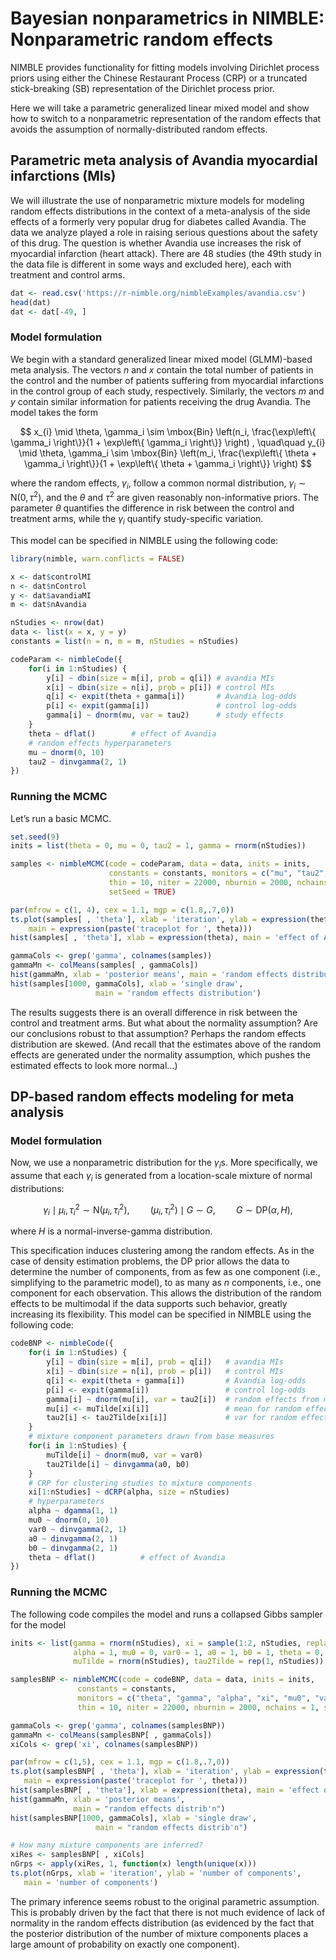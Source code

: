 <h1> Bayesian nonparametrics in NIMBLE: Nonparametric random effects </h1>

<p> NIMBLE provides functionality for fitting models involving Dirichlet process priors using either the Chinese Restaurant Process (CRP) or a truncated stick-breaking (SB) representation of the Dirichlet process prior.

Here we will take a parametric generalized linear mixed model and show how to switch to a nonparametric representation of the random effects that avoids the assumption of normally-distributed random effects.</p>

<h2> Parametric meta analysis of Avandia myocardial infarctions (MIs)</h2>

<p>We will illustrate the use of nonparametric mixture models for modeling random effects distributions in the context of a meta-analysis of the side effects of a formerly very popular drug for diabetes called Avandia. The data we analyze played a role in raising serious questions about the safety of this drug.  The question is whether Avandia use increases the risk of myocardial infarction (heart attack). There are 48 studies (the 49th study in the data file is different in some ways and excluded here), each with treatment and control arms.</p>

```r
dat <- read.csv('https://r-nimble.org/nimbleExamples/avandia.csv')
head(dat)
dat <- dat[-49, ]
```

<h3> Model formulation</h3>

<p>We begin with a standard generalized linear mixed model (GLMM)-based meta analysis. The vectors $n$ and $x$ contain the total number of patients in the control and the number of patients suffering from myocardial infarctions in the control group of each study, respectively.  Similarly, the vectors $m$ and $y$ contain similar information for patients receiving the drug Avandia.  The model takes the form</p>

$$
x_{i} \mid \theta, \gamma_i \sim \mbox{Bin} \left(n_i,   \frac{\exp\left\{ \gamma_i  \right\}}{1 + \exp\left\{ \gamma_i  \right\}} \right) , \quad\quad y_{i} \mid \theta, \gamma_i \sim \mbox{Bin} \left(m_i,   \frac{\exp\left\{ \theta + \gamma_i  \right\}}{1 + \exp\left\{ \theta + \gamma_i  \right\}} \right) 
$$

where the random effects, $\gamma_i$, follow a common normal distribution, $\gamma_i \sim \mbox{N}(0, \tau^2)$, and the $\theta$ and $\tau^2$ are given reasonably non-informative priors.  The parameter $\theta$ quantifies the difference in risk between the control and treatment arms, while the $\gamma_i$ quantify study-specific variation.</p>

<p>This model can be specified in NIMBLE using the following code:</p>

```r
library(nimble, warn.conflicts = FALSE)

x <- dat$controlMI
n <- dat$nControl
y <- dat$avandiaMI
m <- dat$nAvandia

nStudies <- nrow(dat)
data <- list(x = x, y = y)
constants = list(n = n, m = m, nStudies = nStudies)

codeParam <- nimbleCode({
    for(i in 1:nStudies) {
        y[i] ~ dbin(size = m[i], prob = q[i]) # avandia MIs
        x[i] ~ dbin(size = n[i], prob = p[i]) # control MIs
        q[i] <- expit(theta + gamma[i])       # Avandia log-odds
        p[i] <- expit(gamma[i])               # control log-odds
        gamma[i] ~ dnorm(mu, var = tau2)      # study effects
    }
    theta ~ dflat()        # effect of Avandia
    # random effects hyperparameters
    mu ~ dnorm(0, 10)
    tau2 ~ dinvgamma(2, 1)
})
```


<h3> Running the MCMC</h3>

<p>Let's run a basic MCMC.</p>

```r
set.seed(9)
inits = list(theta = 0, mu = 0, tau2 = 1, gamma = rnorm(nStudies))

samples <- nimbleMCMC(code = codeParam, data = data, inits = inits,
                      constants = constants, monitors = c("mu", "tau2", "theta", "gamma"),
                      thin = 10, niter = 22000, nburnin = 2000, nchains = 1, 
                      setSeed = TRUE)

par(mfrow = c(1, 4), cex = 1.1, mgp = c(1.8,.7,0))
ts.plot(samples[ , 'theta'], xlab = 'iteration', ylab = expression(theta),
    main = expression(paste('traceplot for ', theta)))
hist(samples[ , 'theta'], xlab = expression(theta), main = 'effect of Avandia')

gammaCols <- grep('gamma', colnames(samples))
gammaMn <- colMeans(samples[ , gammaCols])
hist(gammaMn, xlab = 'posterior means', main = 'random effects distribution')
hist(samples[1000, gammaCols], xlab = 'single draw',
                   main = 'random effects distribution')
```

<p>The results suggests there is an overall difference in risk between the control and treatment arms.  But what about the normality assumption? Are our conclusions robust to that assumption? Perhaps the random effects distribution are skewed. (And recall that the estimates above of the random effects are generated under the normality assumption, which pushes the estimated effects to look more normal...)</p>


<h2> DP-based random effects modeling for meta analysis</h2>

<h3> Model formulation</h3>

<p>Now, we use a nonparametric distribution for the $\gamma_i$s.  More specifically, we assume that each $\gamma_i$ is generated from a location-scale mixture of normal distributions:
  
$$
\gamma_i \mid \mu_i, \tau_i^2 \sim \mbox{N}(\mu_i, \tau_i^2),   \quad\quad  (\mu_i, \tau_i^2) \mid G \sim G,   \quad\quad     G \sim \mbox{DP}(\alpha, H),
$$
  
where $H$ is a normal-inverse-gamma distribution.</p>

<p>This specification induces clustering among the random effects.  As in the case of density estimation problems, the DP prior allows the data to determine the number of components, from as few as one component (i.e., simplifying to the parametric model), to as many as $n$ components, i.e., one component for each observation. This allows the distribution of the random effects to be multimodal if the data supports such behavior, greatly increasing its flexibility.  This model can be specified in NIMBLE using the following code:</p>

```r
codeBNP <- nimbleCode({
    for(i in 1:nStudies) {
        y[i] ~ dbin(size = m[i], prob = q[i])   # avandia MIs
        x[i] ~ dbin(size = n[i], prob = p[i])   # control MIs
        q[i] <- expit(theta + gamma[i])         # Avandia log-odds
        p[i] <- expit(gamma[i])                 # control log-odds
        gamma[i] ~ dnorm(mu[i], var = tau2[i])  # random effects from mixture dist.
        mu[i] <- muTilde[xi[i]]                 # mean for random effect from cluster xi[i]
        tau2[i] <- tau2Tilde[xi[i]]             # var for random effect from cluster xi[i]
    }
    # mixture component parameters drawn from base measures
    for(i in 1:nStudies) {
        muTilde[i] ~ dnorm(mu0, var = var0)
        tau2Tilde[i] ~ dinvgamma(a0, b0)
    }
    # CRP for clustering studies to mixture components
    xi[1:nStudies] ~ dCRP(alpha, size = nStudies)
    # hyperparameters
    alpha ~ dgamma(1, 1)      
    mu0 ~ dnorm(0, 10)
    var0 ~ dinvgamma(2, 1)
    a0 ~ dinvgamma(2, 1)
    b0 ~ dinvgamma(2, 1)
    theta ~ dflat()          # effect of Avandia
})
```

<h3> Running the MCMC</h3>

<p>The following code compiles the model and runs a collapsed Gibbs sampler for the model</p>

```r
inits <- list(gamma = rnorm(nStudies), xi = sample(1:2, nStudies, replace = TRUE),
              alpha = 1, mu0 = 0, var0 = 1, a0 = 1, b0 = 1, theta = 0,
              muTilde = rnorm(nStudies), tau2Tilde = rep(1, nStudies))

samplesBNP <- nimbleMCMC(code = codeBNP, data = data, inits = inits,
               constants = constants,
               monitors = c("theta", "gamma", "alpha", "xi", "mu0", "var0", "a0", "b0"),
               thin = 10, niter = 22000, nburnin = 2000, nchains = 1, setSeed = TRUE)

gammaCols <- grep('gamma', colnames(samplesBNP))
gammaMn <- colMeans(samplesBNP[ , gammaCols])
xiCols <- grep('xi', colnames(samplesBNP))

par(mfrow = c(1,5), cex = 1.1, mgp = c(1.8,.7,0))
ts.plot(samplesBNP[ , 'theta'], xlab = 'iteration', ylab = expression(theta),
   main = expression(paste('traceplot for ', theta)))
hist(samplesBNP[ , 'theta'], xlab = expression(theta), main = 'effect of Avandia')
hist(gammaMn, xlab = 'posterior means',
              main = "random effects distrib'n")
hist(samplesBNP[1000, gammaCols], xlab = 'single draw',
                   main = "random effects distrib'n")

# How many mixture components are inferred?
xiRes <- samplesBNP[ , xiCols]
nGrps <- apply(xiRes, 1, function(x) length(unique(x)))
ts.plot(nGrps, xlab = 'iteration', ylab = 'number of components',
   main = 'number of components')
```

<p>The primary inference seems robust to the original parametric assumption. This is probably driven by the fact that there is not much evidence of lack of normality in the random effects distribution (as evidenced by the fact that the posterior distribution of the number of mixture components places a large amount of probability on exactly one component).</p>















